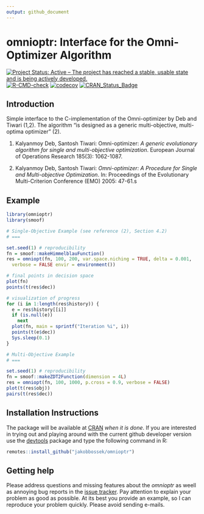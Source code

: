 ```yaml
---
output: github_document
---
```

# omnioptr: Interface for the Omni-Optimizer Algorithm

<!-- badges: start -->
[![Project Status: Active – The project has reached a stable, usable state and is being actively developed.](https://www.repostatus.org/badges/latest/active.svg)](https://www.repostatus.org/#active)
[![R-CMD-check](https://github.com/jakobbossek/omnioptr/workflows/R-CMD-check/badge.svg)](https://github.com/jakobbossek/omnioptr/actions)
[![codecov](https://codecov.io/gh/jakobbossek/omnioptr/branch/main/graph/badge.svg?token=88YGQRYJ4W)](https://codecov.io/gh/jakobbossek/omnioptr)
[![CRAN_Status_Badge](https://www.r-pkg.org/badges/version/omnioptr)](https://cran.r-project.org/package=omnioptr)
  <!-- badges: end -->

## Introduction

Simple interface to the C-implementation of the Omni-optimizer by Deb and Tiwari (1,2). The algorithm "is designed as a generic
multi-objective, multi-optima optimizer" (2).

1) Kalyanmoy Deb, Santosh Tiwari: Omni-optimizer: *A generic evolutionary algorithm
for single and multi-objective optimization*. European Journal of Operations
Research 185(3): 1062-1087.

2) Kalyanmoy Deb, Santosh Tiwari: *Omni-optimizer: A Procedure for Single and
Multi-objective Optimization*. In: Proceedings of the Evolutionary Multi-Criterion
Conference (EMO) 2005: 47-61.s


## Example

```r
library(omnioptr)
library(smoof)

# Single-Objective Example (see reference (2), Section 4.2)
# ===

set.seed(1) # reproducibility
fn = smoof::makeHimmelblauFunction()
res = omniopt(fn, 100, 200, var.space.niching = TRUE, delta = 0.001,
  verbose = FALSE envir = environment())

# final points in decision space
plot(fn)
points(t(res$dec))

# visualization of progress
for (i in 1:length(res$history)) {
  e = res$history[[i]]
  if (is.null(e))
    next
  plot(fn, main = sprintf("Iteration %i", i))
  points(t(e$dec))
  Sys.sleep(0.1)
}

# Multi-Objective Example
# ===

set.seed(1) # reproducibility
fn = smoof::makeZDT2Function(dimension = 4L)
res = omniopt(fn, 100, 1000, p.cross = 0.9, verbose = FALSE)
plot(t(res$obj))
pairs(t(res$dec))
```

## Installation Instructions

The package will be available at [CRAN](http://cran.r-project.org) *when it is done*. If you are interested in trying out and playing around with the current github developer version use the [devtools](https://github.com/hadley/devtools) package and type the following command in R:

```r
remotes::install_github("jakobbossek/omnioptr")
```

## Getting help

Please address questions and missing features about the *omnioptr* as weell as annoying bug reports in the [issue tracker](https://github.com/jakobbossek/omnioptr/issues). Pay attention to explain your problem as good as possible. At its best you provide an example, so I can reproduce your problem quickly. Please avoid sending e-mails.
